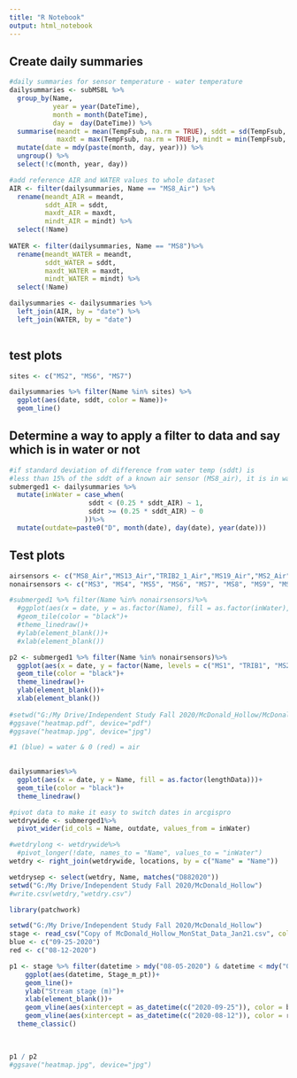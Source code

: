 ```yaml
---
title: "R Notebook"
output: html_notebook
---
```


## Create daily summaries

```r
#daily summaries for sensor temperature - water temperature
dailysummaries <- subMS8L %>% 
  group_by(Name, 
           year = year(DateTime), 
           month = month(DateTime), 
           day =  day(DateTime)) %>%
  summarise(meandt = mean(TempFsub, na.rm = TRUE), sddt = sd(TempFsub, na.rm = TRUE),
            maxdt = max(TempFsub, na.rm = TRUE), mindt = min(TempFsub, na.rm = TRUE), lengthData = length(TempFsub)) %>%
  mutate(date = mdy(paste(month, day, year))) %>%
  ungroup() %>%
  select(!c(month, year, day)) 

#add reference AIR and WATER values to whole dataset
AIR <- filter(dailysummaries, Name == "MS8_Air") %>%
  rename(meandt_AIR = meandt,
         sddt_AIR = sddt,
         maxdt_AIR = maxdt,
         mindt_AIR = mindt) %>%
  select(!Name)
  
WATER <- filter(dailysummaries, Name == "MS8")%>%
  rename(meandt_WATER = meandt,
         sddt_WATER = sddt,
         maxdt_WATER = maxdt,
         mindt_WATER = mindt) %>%
  select(!Name)

dailysummaries <- dailysummaries %>%
  left_join(AIR, by = "date") %>%
  left_join(WATER, by = "date")
  
```

## test plots

```r
sites <- c("MS2", "MS6", "MS7")

dailysummaries %>% filter(Name %in% sites) %>%
  ggplot(aes(date, sddt, color = Name))+
  geom_line()
```

## Determine a way to apply a filter to data and say which is in water or not

```r
#if standard deviation of difference from water temp (sddt) is 
#less than 15% of the sddt of a known air sensor (MS8_air), it is in water
submerged1 <- dailysummaries %>%
  mutate(inWater = case_when(
                    sddt < (0.25 * sddt_AIR) ~ 1,
                    sddt >= (0.25 * sddt_AIR) ~ 0
                   ))%>%
  mutate(outdate=paste0("D", month(date), day(date), year(date)))


```

## Test plots

```r
airsensors <- c("MS8_Air","MS13_Air","TRIB2_1_Air","MS19_Air","MS2_Air")
nonairsensors <- c("MS3", "MS4", "MS5", "MS6", "MS7", "MS8", "MS9", "MS10", "MS11", "MS12", "MS13", "MS14", "MS15", "MS16", "MS17", "MS18", "MS19", "MS20", "MS21", "TRIB1", "TRIB2_1", "TRIB2_2", "TRIB2_3", "TRIB3")

#submerged1 %>% filter(Name %in% nonairsensors)%>%
  #ggplot(aes(x = date, y = as.factor(Name), fill = as.factor(inWater), scale = "free_y", space = "free"))+
  #geom_tile(color = "black")+
  #theme_linedraw()+
  #ylab(element_blank())+
  #xlab(element_blank())

p2 <- submerged1 %>% filter(Name %in% nonairsensors)%>%
  ggplot(aes(x = date, y = factor(Name, levels = c("MS1", "TRIB1", "MS2", "MS3", "MS4", "MS5", "MS6", "MS7", "MS8", "MS9", "MS10", "MS11", "MS12", "MS13", "TRIB2_1", "TRIB2_2", "TRIB2_3", "MS14", "MS15", "MS16", "MS17", "MS18", "TRIB3", "MS19", "MS20", "MS21")), fill = as.factor(inWater)))+
  geom_tile(color = "black")+
  theme_linedraw()+
  ylab(element_blank())+
  xlab(element_blank())
 
#setwd("G:/My Drive/Independent Study Fall 2020/McDonald_Hollow/McDonald_Hollow_Wet_Dry_Maps/wet and dry days")
#ggsave("heatmap.pdf", device="pdf")
#ggsave("heatmap.jpg", device="jpg")

#1 (blue) = water & 0 (red) = air
  
```


```r
dailysummaries%>%
  ggplot(aes(x = date, y = Name, fill = as.factor(lengthData)))+
  geom_tile(color = "black")+
  theme_linedraw()
```

```r
#pivot data to make it easy to switch dates in arcgispro
wetdrywide <- submerged1%>%
  pivot_wider(id_cols = Name, outdate, values_from = inWater)

#wetdrylong <- wetdrywide%>%
  #pivot_longer(!date, names_to = "Name", values_to = "inWater")
wetdry <- right_join(wetdrywide, locations, by = c("Name" = "Name"))

wetdrysep <- select(wetdry, Name, matches("D882020"))
setwd("G:/My Drive/Independent Study Fall 2020/McDonald_Hollow")
#write.csv(wetdry,"wetdry.csv")


```


```r
library(patchwork)

setwd("G:/My Drive/Independent Study Fall 2020/McDonald_Hollow")
stage <- read_csv("Copy of McDonald_Hollow_MonStat_Data_Jan21.csv", col_types = "Tddddddddddd")
blue <- c("09-25-2020")
red <- c("08-12-2020")

p1 <- stage %>% filter(datetime > mdy("08-05-2020") & datetime < mdy("01-14-2021"))%>%
    ggplot(aes(datetime, Stage_m_pt))+
    geom_line()+
    ylab("Stream stage (m)")+
    xlab(element_blank())+
    geom_vline(aes(xintercept = as_datetime(c("2020-09-25")), color = blue))+
    geom_vline(aes(xintercept = as_datetime(c("2020-08-12")), color = red))+
  theme_classic()
  
  

p1 / p2
#ggsave("heatmap.jpg", device="jpg")



```











